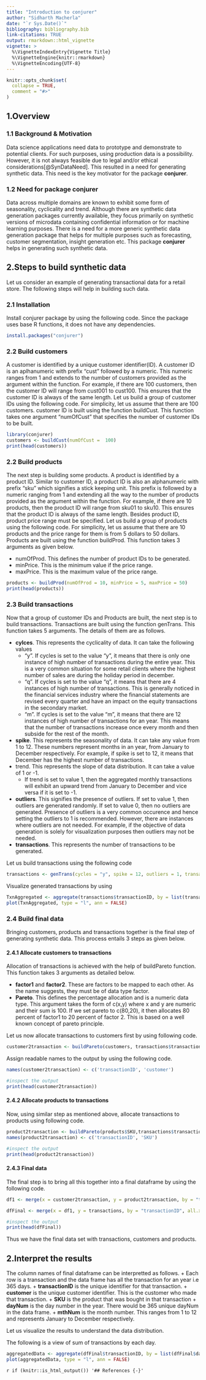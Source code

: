 ```yaml
---
title: "Introduction to conjurer"
author: "Sidharth Macherla"
date: "`r Sys.Date()`"
bibliography: bibliography.bib
link-citations: TRUE
output: rmarkdown::html_vignette
vignette: >
  %\VignetteIndexEntry{Vignette Title}
  %\VignetteEngine{knitr::rmarkdown}
  %\VignetteEncoding{UTF-8}
---
```


```r
knitr::opts_chunk$set(
  collapse = TRUE,
  comment = "#>"
)
```

## 1.Overview
### 1.1 Background & Motivation
Data science applications need data to prototype and demonstrate to potential clients. For such purposes, using production data is a possibility. However, it is not always feasible due to legal and/or ethical considerations[@SynDataNeed]. This resulted in a need for generating synthetic data. This need is the key motivator for the package **conjurer**.

### 1.2 Need for package conjurer
Data across multiple domains are known to exhibit some form of seasonality, cyclicality and trend. Although there are synthetic data generation packages currently available, they focus primarily on synthetic versions of microdata containing confidential information or for machine learning purposes. There is a need for a more generic synthetic data generation package that helps for multiple purposes such as forecasting, customer segmentation, insight generation etc. This package **conjurer** helps in generating such synthetic data.

## 2.Steps to build synthetic data
Let us consider an example of generating transactional data for a retail store. The following steps will help in building such data.

### 2.1 Installation
Install conjurer package by using the following code. Since the package uses base R functions, it does not have any dependencies.
```r
install.packages("conjurer")
```

### 2.2 Build customers
A customer is identified by a unique customer identifier(ID). A customer ID is an aplhanumeric with prefix "cust" followed by a numeric. This numeric ranges from 1 and extends to the number of customers provided as the argument within the function. For example, if there are 100 customers, then the customer ID will range from cust001 to cust100. This ensures that the customer ID is always of the same length.
  Let us build a group of customer IDs using the following code. For simplicity, let us assume that there are 100 customers. customer ID is built using the function buildCust. This function takes one argument "numOfCust" that specifies the number of customer IDs to be built.
```r
library(conjurer)
customers <- buildCust(numOfCust =  100)
print(head(customers))
```

### 2.2 Build products
The next step is building some products. A product is identified by a product ID. Similar to customer ID, a product ID is also an alphanumeric with prefix "sku" which signifies a stick keeping unit. This prefix is followed by a numeric ranging from 1 and extending all the way to the number of products provided as the argument within the function. For example, if there are 10 products, then the product ID will range from sku01 to sku10. This ensures that the product ID is always of the same length.
  Besides product ID, product price range must be specified. Let us build a group of products using the following code. For simplicity, let us assume that there are 10 products and the price range for them is from 5 dollars to 50 dollars. Products are built using the function buildProd. This function takes 3 arguments as given below.
  
  + numOfProd. This defines the number of product IDs to be generated.
  + minPrice. This is the minimum value if the price range.
  + maxPrice. This is the maximum value of the price range.

```r
products <- buildProd(numOfProd = 10, minPrice = 5, maxPrice = 50)
print(head(products))
```

### 2.3 Build transactions
Now that a group of customer IDs and Products are built, the next step is to build transactions. Transactions are built using the function genTrans. This function takes 5 arguments. The details of them are as follows.

  + **cylces**. This represents the cyclicality of data. It can take the following values
    * "y". If cycles is set to the value "y", it means that there is only one instance of high number of transactions during the entire year. This is a very common situation for some retail clients where the highest number of sales are during the holiday period in december.
    * "q". If cycles is set to the value "q", it means that there are 4 instances of high number of transactions. This is generally noticed in the financial services industry where the financial statements are revised every quarter and have an impact on the equity transactions in the secondary market.
    * "m". If cycles is set to the value "m", it means that there are 12 instances of high number of transactions for an year. This means that the number of transactions increase once every month and then subside for the rest of the month.
  + **spike**. This represents the seasonality of data. It can take any value from 1 to 12. These numbers represent months in an year, from January to December respectively. For example, if spike is set to 12, it means that December has the highest number of transactions.
  + trend. This represents the slope of data distribution. It can take a value of 1 or -1. 
    + If trend is set to value 1, then the aggregated monthly transactions will exhibit an upward trend from January to December and vice versa if it is set to -1.
  + **outliers**. This signifies the presence of outliers. If set to value 1, then outliers are generated randomly. If set to value 0, then no outliers are generated. Presence of outliers is a very common occurence and hence setting the outliers to 1 is recommended. However, there are instances where outliers are not needed. For example, if the objective of data generation is solely for visualization purposes then outliers may not be needed.
  + **transactions**. This represents the number of transactions to be generated.

Let us build transactions using the following code
```r
transactions <- genTrans(cycles = "y", spike = 12, outliers = 1, transactions = 10000)
```

Visualize generated transactions by using 
```r
TxnAggregated <- aggregate(transactions$transactionID, by = list(transactions$dayNum), length)
plot(TxnAggregated, type = "l", ann = FALSE)
```

### 2.4 Build final data 
Bringing customers, products and transactions together is the final step of generating synthetic data. This process entails 3 steps as given below. 


#### 2.4.1 Allocate customers to transactions
Allocation of transactions is achieved with the help of buildPareto function. This function takes 3 arguments as detailed below.

  + **factor1** and **factor2**. These are factors to be mapped to each other. As the name suggests, they must be of data type factor.
  + **Pareto**. This defines the percentage allocation and is a numeric data type. This argument takes the form of c(x,y) where x and y are numeric and their sum is 100. If we set pareto to c(80,20), it then allocates 80 percent of factor1 to 20 percent of factor 2. This is based on a well known concept of pareto principle.

Let us now allocate transactions to customers first by using following code.
```r
customer2transaction <- buildPareto(customers, transactions$transactionID, pareto = c(80,20))
```
Assign readable names to the output by using the following code.
```r
names(customer2transaction) <- c('transactionID', 'customer')

#inspect the output
print(head(customer2transaction))
```

#### 2.4.2 Allocate products to transactions
Now, using similar step as mentioned above, allocate transactions to products using following code.
```r
product2transaction <- buildPareto(products$SKU,transactions$transactionID,pareto = c(70,30))
names(product2transaction) <- c('transactionID', 'SKU')

#inspect the output
print(head(product2transaction))
```

#### 2.4.3 Final data
The final step is to bring all this together into a final dataframe by using the following code.
```r
df1 <- merge(x = customer2transaction, y = product2transaction, by = "transactionID")

dfFinal <- merge(x = df1, y = transactions, by = "transactionID", all.x = TRUE)

#inspect the output
print(head(dfFinal))
```
Thus we have the final data set with transactions, customers and products. 

## 2.Interpret the results
The column names of final dataframe can be interpretted as follows.
  + Each row is a transaction and the data frame has all the transaction for an year i.e 365 days.
  + **transactionID** is the unique identifier for that transaction.
  + **customer** is the unique customer identifier. This is the customer who made that transaction.
  + **SKU** is the product that was bought in that transaction
  + **dayNum** is the day number in the year. There would be 365 unique dayNum in the data frame. 
  + **mthNum** is the month number. This ranges from 1 to 12 and represents January to December respectively.

Let us visualize the results to understand the data distribution.

The following is a view of sum of transactions by each day.
```r
aggregatedData <- aggregate(dfFinal$transactionID, by = list(dfFinal$dayNum), length)
plot(aggregatedData, type = "l", ann = FALSE)

```


`r if (knitr::is_html_output()) '## References {-}'`


